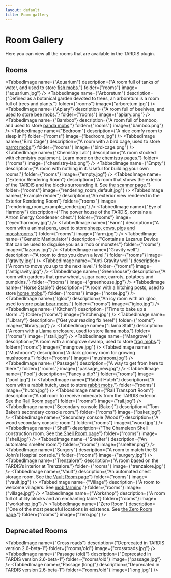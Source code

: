 ```yaml
---
layout: default
title: Room gallery
---
```



# Room Gallery

Here you can view all the rooms that are available in the TARDIS plugin.

## Rooms

<TabbedImage name={"Aquarium"} description={"A room full of tanks of water, and used to store [fish mobs](farming)."} folder={"rooms"} image={"aquarium.jpg"} />
<TabbedImage name={"Arboretum"} description={"Defined as a botanical garden devoted to trees, an arboretum is a room full of trees and plants."} folder={"rooms"} image={"arboretum.jpg"} />
<TabbedImage name={"Apiary"} description={"A room full of beehives, and used to store [bee mobs](farming)."} folder={"rooms"} image={"apiary.png"} />
<TabbedImage name={"Bamboo"} description={"A room full of bamboo, and used to store [panda mobs](farming)."} folder={"rooms"} image={"bamboo.png"} />
<TabbedImage name={"Bedroom"} description={"A nice comfy room to sleep in!"} folder={"rooms"} image={"bedroom.jpg"} />
<TabbedImage name={"Bird Cage"} description={"A room with a bird cage, used to store [parrot mobs](farming)."} folder={"rooms"} image={"bird-cage.png"} />
<TabbedImage name={"Chemistry Lab"} description={"A room stocked with chemistry equipment. Learn more on the [chemistry pages](chemistry-lab)."} folder={"rooms"} image={"chemistry-lab.png"} />
<TabbedImage name={"Empty"} description={"A room with nothing in it. Useful for building your own rooms."} folder={"rooms"} image={"empty.jpg"} />
<TabbedImage name={"Exterior Rendering Room"} description={"A room that shows the exterior of the TARDIS and the blocks surrounding it. See [the scanner page](scanner#exterior-rendering-room)."} folder={"rooms"} image={"rendering_room_default.jpg"} />
<TabbedImage name={"Example render"} description={"An exterior view rendered in the Exterior Rendering Room"} folder={"rooms"} image={"rendering_room_example_render.jpg"} />
<TabbedImage name={"Eye of Harmony"} description={"The power house of the TARDIS, contains a Artron Energy Condenser chest."} folder={"rooms"} image={"eyeofharmony.jpg"} />
<TabbedImage name={"Farm"} description={"A room with a animal pens, used to store [sheep, cows, pigs and mooshrooms](farming)."} folder={"rooms"} image={"farm.jpg"} />
<TabbedImage name={"Genetic Manipulator"} description={"Contains a Lazarus Device that can be used to disguise you as a mob or monster."} folder={"rooms"} image={"lazarus.jpg"} />
<TabbedImage name={"Gravity well"} description={"A room to drop you down a level."} folder={"rooms"} image={"gravity.jpg"} />
<TabbedImage name={"Anti-Gravity well"} description={"A room to move you up to the next level."} folder={"rooms"} image={"antigravity.jpg"} />
<TabbedImage name={"Greenhouse"} description={"A room with gardens that grow wheat, sugar cane, carrots, potatoes and pumpkins."} folder={"rooms"} image={"greenhouse.jpg"} />
<TabbedImage name={"Horse Stable"} description={"A room with a hitching posts, used to store [horse mobs](farming)."} folder={"rooms"} image={"horse.jpg"} />
<TabbedImage name={"Igloo"} description={"An icy room with an igloo, used to store [polar bear mobs](farming)."} folder={"rooms"} image={"igloo.jpg"} />
<TabbedImage name={"Kitchen"} description={"Time to bake up a storm..."} folder={"rooms"} image={"kitchen.jpg"} />
<TabbedImage name={"Library"} description={"Get your reading fix here!"} folder={"rooms"} image={"library.jpg"} />
<TabbedImage name={"Llama Stall"} description={"A room with a Llama enclosure, used to store [llama mobs](farming)."} folder={"rooms"} image={"stall.jpg"} />
<TabbedImage name={"Mangrove"} description={"A room with a mangrove swamp, used to store [frog mobs](farming)."} folder={"rooms"} image={"mangrove.jpg"} />
<TabbedImage name={"Mushroom"} description={"A dark gloomy room for growing mushrooms."} folder={"rooms"} image={"mushroom.jpg"} />
<TabbedImage name={"Passage"} description={"A way to get from here to there."} folder={"rooms"} image={"passage_new.jpg"} />
<TabbedImage name={"Pool"} description={"Fancy a dip?"} folder={"rooms"} image={"pool.jpg"} />
<TabbedImage name={"Rabbit Hutch"} description={"A room with a rabbit hutch, used to store [rabbit mobs](farming)."} folder={"rooms"} image={"hutch.jpg"} />
<TabbedImage name={"Rail Transport Room"} description={"A rail room to receive minecarts from the TARDIS exterior. See the [Rail Room page](rail-room)"} folder={"rooms"} image={"rail.jpg"} />
<TabbedImage name={"Secondary console (Baker)"} description={"Tom Baker’s secondary console room."} folder={"rooms"} image={"baker.jpg"} />
<TabbedImage name={"Secondary console (Wood)"} description={"A wood secondary console room."} folder={"rooms"} image={"wood.jpg"} />
<TabbedImage name={"Shell"} description={"The Chameleon Shell construction room. See [the Shell Room page](shell-room)"} folder={"rooms"} image={"shell.jpg"} />
<TabbedImage name={"Smelter"} description={"An automated smelter room."} folder={"rooms"} image={"smelter.png"} />
<TabbedImage name={"Surgery"} description={"A room to match the St John’s Hospital console."} folder={"rooms"} image={"surgery.jpg"} />
<TabbedImage name={"Trenzalore"} description={"A room based on the TARDIS’s interior at Trenzalore."} folder={"rooms"} image={"trenzalore.jpg"} />
<TabbedImage name={"Vault"} description={"An automated chest storage room. See [the Vault Room page](vault)"} folder={"rooms"} image={"vault.jpg"} />
<TabbedImage name={"Village"} description={"A room to welcome villagers. See [mob farming](farming)."} folder={"rooms"} image={"village.jpg"} />
<TabbedImage name={"Workshop"} description={"A room full of utility blocks and an enchanting table."} folder={"rooms"} image={"workshop.jpg"} />
<TabbedImage name={"Zero Room"} description={"One of the most peaceful locations in existence. See [the Zero Room page](zero-room)."} folder={"rooms"} image={"zero.jpg"} />

## Deprecated Rooms

<TabbedImage name={"Cross roads"} description={"Deprecated in TARDIS version 2.6-beta-1"} folder={"rooms/old"} image={"crossroads.jpg"} />
<TabbedImage name={"Passage (old)"} description={"Deprecated in TARDIS version 2.6-beta-1"} folder={"rooms/old"} image={"passage.jpg"} />
<TabbedImage name={"Passage (long)"} description={"Deprecated in TARDIS version 2.6-beta-1"} folder={"rooms/old"} image={"long.jpg"} />
